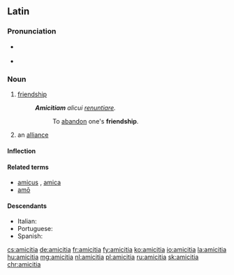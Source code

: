 ==Latin==

===Pronunciation===
* {{a|Classical}} {{IPA|/a.miːˈki.ti.a/|lang=la}}
* {{audio|la-cls-amicitia.ogg|Audio (Classical)|lang=la}}

===Noun===
{{la-noun|amīcitia|amicitiae|amīcitiae|f|first}}

# [[friendship]]
#: '''''Amicitiam''' alicui [[renuntio|renuntiare]].''
#:: To [[abandon]] one's '''friendship'''.
# an [[alliance]]

====Inflection====
{{la-decl-1st|amīciti}}

====Related terms====
* [[amicus]] {{g|m}}, [[amica]] {{g|f}}
* [[amo#Latin|amō]]

====Descendants====
* Italian: {{l|it|amicizia}}
* Portuguese: {{l|pt|amicícia}}
* Spanish: {{l|es|amicicia}}

[[cs:amicitia]]
[[de:amicitia]]
[[fr:amicitia]]
[[fy:amicitia]]
[[ko:amicitia]]
[[io:amicitia]]
[[la:amicitia]]
[[hu:amicitia]]
[[mg:amicitia]]
[[nl:amicitia]]
[[pl:amicitia]]
[[ru:amicitia]]
[[sk:amicitia]]
[[chr:amicitia]]